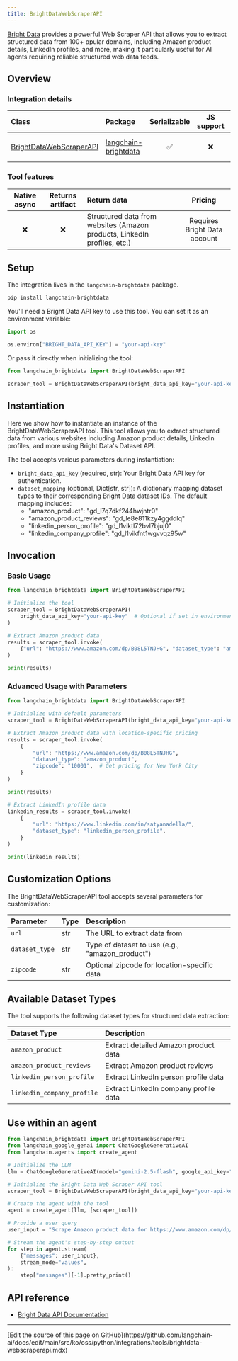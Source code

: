 ```yaml
---
title: BrightDataWebScraperAPI
---
```


[Bright Data](https://brightdata.com/) provides a powerful Web Scraper API that allows you to extract structured data from 100+ ppular domains, including Amazon product details, LinkedIn profiles, and more, making it particularly useful for AI agents requiring reliable structured web data feeds.

## Overview

### Integration details

|Class|Package|Serializable|JS support|Version|
|:--|:--|:-:|:-:|:-:|
|[BrightDataWebScraperAPI](https://pypi.org/project/langchain-brightdata/)|[langchain-brightdata](https://pypi.org/project/langchain-brightdata/)|✅|❌|![PyPI - Version](https://img.shields.io/pypi/v/langchain-brightdata?style=flat-square&label=%20)|

### Tool features

|Native async|Returns artifact|Return data|Pricing|
|:-:|:-:|:--|:-:|
|❌|❌|Structured data from websites (Amazon products, LinkedIn profiles, etc.)|Requires Bright Data account|

## Setup

The integration lives in the `langchain-brightdata` package.

```python
pip install langchain-brightdata
```

You'll need a Bright Data API key to use this tool. You can set it as an environment variable:

```python
import os

os.environ["BRIGHT_DATA_API_KEY"] = "your-api-key"
```

Or pass it directly when initializing the tool:

```python
from langchain_brightdata import BrightDataWebScraperAPI

scraper_tool = BrightDataWebScraperAPI(bright_data_api_key="your-api-key")
```

## Instantiation

Here we show how to instantiate an instance of the BrightDataWebScraperAPI tool. This tool allows you to extract structured data from various websites including Amazon product details, LinkedIn profiles, and more using Bright Data's Dataset API.

The tool accepts various parameters during instantiation:

- `bright_data_api_key` (required, str): Your Bright Data API key for authentication.
- `dataset_mapping` (optional, Dict[str, str]): A dictionary mapping dataset types to their corresponding Bright Data dataset IDs. The default mapping includes:
  - "amazon_product": "gd_l7q7dkf244hwjntr0"
  - "amazon_product_reviews": "gd_le8e811kzy4ggddlq"
  - "linkedin_person_profile": "gd_l1viktl72bvl7bjuj0"
  - "linkedin_company_profile": "gd_l1vikfnt1wgvvqz95w"

## Invocation

### Basic Usage

```python
from langchain_brightdata import BrightDataWebScraperAPI

# Initialize the tool
scraper_tool = BrightDataWebScraperAPI(
    bright_data_api_key="your-api-key"  # Optional if set in environment variables
)

# Extract Amazon product data
results = scraper_tool.invoke(
    {"url": "https://www.amazon.com/dp/B08L5TNJHG", "dataset_type": "amazon_product"}
)

print(results)
```

### Advanced Usage with Parameters

```python
from langchain_brightdata import BrightDataWebScraperAPI

# Initialize with default parameters
scraper_tool = BrightDataWebScraperAPI(bright_data_api_key="your-api-key")

# Extract Amazon product data with location-specific pricing
results = scraper_tool.invoke(
    {
        "url": "https://www.amazon.com/dp/B08L5TNJHG",
        "dataset_type": "amazon_product",
        "zipcode": "10001",  # Get pricing for New York City
    }
)

print(results)

# Extract LinkedIn profile data
linkedin_results = scraper_tool.invoke(
    {
        "url": "https://www.linkedin.com/in/satyanadella/",
        "dataset_type": "linkedin_person_profile",
    }
)

print(linkedin_results)
```

## Customization Options

The BrightDataWebScraperAPI tool accepts several parameters for customization:

|Parameter|Type|Description|
|:--|:--|:--|
|`url`|str|The URL to extract data from|
|`dataset_type`|str|Type of dataset to use (e.g., "amazon_product")|
|`zipcode`|str|Optional zipcode for location-specific data|

## Available Dataset Types

The tool supports the following dataset types for structured data extraction:

|Dataset Type|Description|
|:--|:--|
|`amazon_product`|Extract detailed Amazon product data|
|`amazon_product_reviews`|Extract Amazon product reviews|
|`linkedin_person_profile`|Extract LinkedIn person profile data|
|`linkedin_company_profile`|Extract LinkedIn company profile data|

## Use within an agent

```python
from langchain_brightdata import BrightDataWebScraperAPI
from langchain_google_genai import ChatGoogleGenerativeAI
from langchain.agents import create_agent

# Initialize the LLM
llm = ChatGoogleGenerativeAI(model="gemini-2.5-flash", google_api_key="your-api-key")

# Initialize the Bright Data Web Scraper API tool
scraper_tool = BrightDataWebScraperAPI(bright_data_api_key="your-api-key")

# Create the agent with the tool
agent = create_agent(llm, [scraper_tool])

# Provide a user query
user_input = "Scrape Amazon product data for https://www.amazon.com/dp/B0D2Q9397Y?th=1 in New York (zipcode 10001)."

# Stream the agent's step-by-step output
for step in agent.stream(
    {"messages": user_input},
    stream_mode="values",
):
    step["messages"][-1].pretty_print()
```

## API reference

- [Bright Data API Documentation](https://docs.brightdata.com/scraping-automation/web-scraper-api/overview)

---

<Callout icon="pen-to-square" iconType="regular">
  [Edit the source of this page on GitHub](https://github.com/langchain-ai/docs/edit/main/src/ko/oss/python/integrations/tools/brightdata-webscraperapi.mdx)
</Callout>
